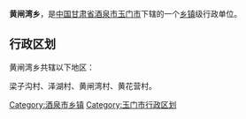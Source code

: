 {{中国乡级行政区
| 行政区全称 = 黄闸湾乡
| 景观照片文件名 =
| 景观照片描述 =
| 汉语拼音 =
| 通用拼音 =
| 注音符號 =
| 其它标音类型1 =
| 其它标音1 =
| 其它标音类型2 =
| 其它标音2 =
| 其它语言类型1 =
| 其它语言地名1 =
| 其它语言类型2 =
| 其它语言地名2 =
| 上级行政区 = [[甘肃省|甘肃省]][[酒泉市|酒泉市]][[玉门市|玉门市]]
| 行政区类别 = [[乡|乡]]
| 行政区划代码 =
| 地理坐标 =
| 总面积 =
| 户籍人口 =
| 户籍人口年份 =
| 常住人口 =
| 常住人口年份 =
| 人口密度 =
| 行政区划 =
| 官方网站 =
| 政府驻地 =
| 邮政编码 =
| 毗邻行政区 =
| 位置图文件名 =
| 位置图描述 =
}}
'''黄闸湾乡'''，是[[中华人民共和国|中国]][[甘肃省|甘肃省]][[酒泉市|酒泉市]][[玉门市|玉门市]]下辖的一个[[乡镇|乡镇]]级行政单位。

== 行政区划 ==
黄闸湾乡共辖以下地区：

梁子沟村、泽湖村、黄闸湾村、黄花营村。

{{甘肃小作品}}
{{玉门市行政区划}}
[[Category:酒泉市乡镇|Category:酒泉市乡镇]]
[[Category:玉门市行政区划|Category:玉门市行政区划]]